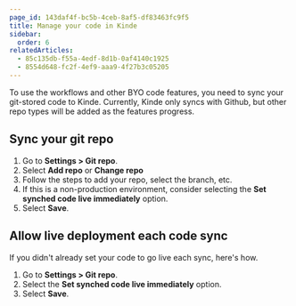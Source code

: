 ```yaml
---
page_id: 143daf4f-bc5b-4ceb-8af5-df83463fc9f5
title: Manage your code in Kinde
sidebar:
  order: 6
relatedArticles:
  - 85c135db-f55a-4edf-8d1b-0af4140c1925
  - 8554d648-fc2f-4ef9-aaa9-4f27b3c05205
---
```


To use the workflows and other BYO code features, you need to sync your git-stored code to Kinde. Currently, Kinde only syncs with Github, but other repo types will be added as the features progress.

## Sync your git repo

1. Go to **Settings > Git repo**.
2. Select **Add repo** or **Change repo**
3. Follow the steps to add your repo, select the branch, etc.
4. If this is a non-production environment, consider selecting the **Set synched code live immediately** option.
5. Select **Save**.

## Allow live deployment each code sync

If you didn't already set your code to go live each sync, here's how. 

1. Go to **Settings > Git repo**.
2. Select the **Set synched code live immediately** option.
5. Select **Save**.
